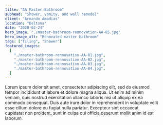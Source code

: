 ```yaml
---
title: "AA Master Bathroom"
subhead: "Shower, vanity, and wall remodel"
client: "Armando Amadias"
location: "Deltona"
date: "2020-03-24"
hero_image: "./master-bathroom-rennovation-AA-05.jpg"
hero_image_alt: "Renovated master bathroom"
tags: ["Tiling", "Shower"]
featured_images:
  [
    "./master-bathroom-rennovation-AA-01.jpg",
    "./master-bathroom-rennovation-AA-02.jpg",
    "./master-bathroom-rennovation-AA-03.jpg",
    "./master-bathroom-rennovation-AA-04.jpg",
  ]
---
```


Lorem ipsum dolor sit amet, consectetur adipiscing elit, sed do eiusmod tempor incididunt ut labore et dolore magna aliqua. Ut enim ad minim veniam, quis nostrud exercitation ullamco laboris nisi ut aliquip ex ea commodo consequat. Duis aute irure dolor in reprehenderit in voluptate velit esse cillum dolore eu fugiat nulla pariatur. Excepteur sint occaecat cupidatat non proident, sunt in culpa qui officia deserunt mollit anim id est laborum.
